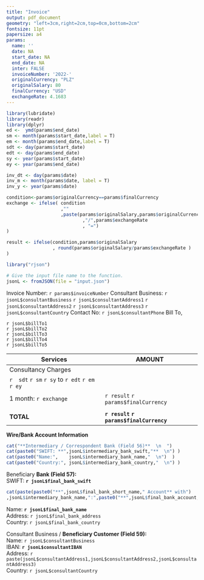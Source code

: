 ```yaml
---
title: "Invoice"
output: pdf_document
geometry: "left=3cm,right=2cm,top=0cm,bottom=2cm"
fontsize: 11pt
papersize: a4
params: 
  name: ''
  date: NA
  start_date: NA
  end_date: NA
  inter: FALSE
  invoiceNumber: '2022-'
  originalCurrency: "PLZ"
  originalSalary: 80
  finalCurrency: "USD"
  exchangeRate: 4.1683
---
```

```r
library(lubridate)
library(readr)
library(dplyr)
ed <-  ymd(params$end_date)
sm <- month(params$start_date,label = T)
em <- month(params$end_date,label = T)
sdt <- day(params$start_date)
edt <- day(params$end_date)
sy <- year(params$start_date)
ey <- year(params$end_date)

inv_dt <- day(params$date)
inv_m <- month(params$date, label = T)
inv_y <- year(params$date)

condition<-params$originalCurrency==params$finalCurrency
exchange <- ifelse( condition
                    ,""
                    ,paste(params$originalSalary,params$originalCurrency
                            ,"/",params$exchangeRate
                            , "=")
)

result <- ifelse(condition,params$originalSalary
                 , round(params$originalSalary/params$exchangeRate )
)

library("rjson")

# Give the input file name to the function.
jsonL <- fromJSON(file = "input.json")
```

\pagenumbering{gobble} 

\raggedright Invoice Number: `r params$invoiceNumber` \par

\raggedleft Consultant Business:  `r jsonL$consultantBusiness` \par  
\raggedleft `r jsonL$consultantAddress1` \par  
\raggedleft `r jsonL$consultantAddress2` \par  
\raggedleft `r jsonL$consultantAddress3` \par  
\raggedleft `r jsonL$consultantCountry`  \par 
\raggedleft Contact No:  `r jsonL$consultantPhone` \par  

\raggedright Bill To, \par  
 
`r jsonL$billTo1`  
`r jsonL$billTo2`  
`r jsonL$billTo3`  
`r jsonL$billTo4`  
`r jsonL$billTo5`  

\begin{flushright} 
Date:  `r inv_dt` `r inv_m` `r inv_y`  
\end{flushright} 

|Services                |AMOUNT    |
|------------------------|-----------
|Consultancy Charges     |          | 
| `r  sdt` `r sm` `r sy` to `r edt` `r em` `r ey`| 
| 1 month: `r exchange`  | `r result` `r params$finalCurrency` |
|                        |          |            
| **TOTAL**              | **`r result` `r params$finalCurrency`** |


\begin{flushright} 
Signature
\end{flushright}

**Wire/Bank Account Information** 
 
``` r
cat("**Intermediary / Correspondent Bank (Field 56)**  \n  ")
cat(paste0("SWIFT: **",jsonL$intermediary_bank_swift,"**  \n") )    
cat(paste0("Name:",    jsonL$intermediary_bank_name,"  \n")  )
cat(paste0("Country:", jsonL$intermediary_bank_country,"  \n") )  
```

Beneficiary **Bank (Field 57):**  
SWIFT: **`r jsonL$final_bank_swift`**   
``` r
cat(paste(paste0("**",jsonL$final_bank_short_name," Account** with")
,jsonL$intermediary_bank_name,":",paste0("**",jsonL$final_bank_account,"**  \n") ) )
```
Name: **`r jsonL$final_bank_name`**  
Address: `r jsonL$final_bank_address`  
Country: `r jsonL$final_bank_country`  

Consultant Business / **Beneficiary Customer (Field 59):**  
Name: `r jsonL$consultantBusiness`    
IBAN: **`r jsonL$consultantIBAN`**  
Address: `r paste(jsonL$consultantAddress1,jsonL$consultantAddress2,jsonL$consultantAddress3)`  
Country: `r jsonL$consultantCountry`  
